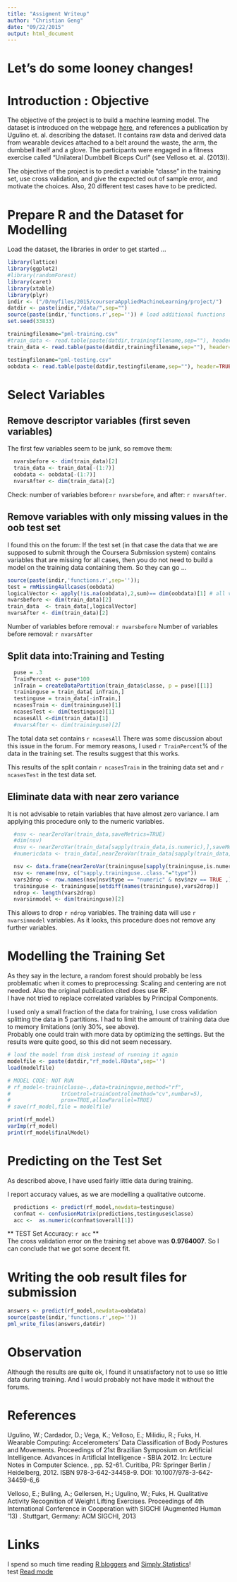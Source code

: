 ```yaml
---
title: "Assigment Writeup"
author: "Christian Geng"
date: "09/22/2015"
output: html_document
---
```


# Let's do some looney changes!


# Introduction : Objective

The objective of the project is to build a machine learning model. 
The dataset is introduced on the webpage [here][1], and references a publication by Ugulino et. al. describing the dataset. It contains raw data and derived data from wearable devices attached to a belt around the waste, the arm, the dumbbell itself and a  glove. The participants were engaged in a fitness  exercise called "Unilateral Dumbbell Biceps Curl" (see Velloso et. al. (2013)).  

The objective of the project is to predict a variable "classe"  in the training set, use cross validation, and give the  expected out of sample error, and motivate the choices. Also, 20 different test cases have to be predicted.  


# Prepare R and the Dataset for Modelling

Load the dataset, the libraries in order to get started ...

```r
library(lattice)
library(ggplot2)
#library(randomForest)
library(caret)
library(xtable)
library(plyr)
indir <- ("/D/myfiles/2015/courseraAppliedMachineLearning/project/")
datdir <- paste(indir,"/data/",sep="")
source(paste(indir,'functions.r',sep='')) # load additional functions
set.seed(33833)
```

```r
trainingfilename="pml-training.csv"
#train_data <- read.table(paste(datdir,trainingfilename,sep=""), header=TRUE ,sep=",")
train_data <- read.table(paste(datdir,trainingfilename,sep=""), header=TRUE ,sep=",",na.strings=c("NA",""))

testingfilename="pml-testing.csv"
oobdata <- read.table(paste(datdir,testingfilename,sep=""), header=TRUE ,sep=",")
```



# Select Variables
## Remove descriptor variables (first seven variables)
The first few variables seem to be junk, so remove them:
```r
  nvarsbefore <- dim(train_data)[2] 
  train_data <- train_data[-(1:7)]
  oobdata <- oobdata[-(1:7)]
  nvarsAfter <- dim(train_data)[2] 
```
Check: number of variables before=`r nvarsbefore`, and after: `r nvarsAfter`.

## Remove variables with only missing values in the oob test set 

I found this on the forum: If the test set (in that case the data that we are supposed to submit through the Coursera Submission system) contains variables that are missing for all cases, then you do not need to build a model on the training data containing them. So they can go ...


```r
source(paste(indir,'functions.r',sep=''));
test = rmMissing4allcases(oobdata)
logicalVector <- apply(!is.na(oobdata),2,sum)== dim(oobdata)[1] # all vars that do not have missing everywhere
nvarsbefore <- dim(train_data)[2] 
train_data  <- train_data[,logicalVector]
nvarsAfter <- dim(train_data)[2] 
```
Number of variables before removal: `r nvarsbefore`
Number of variables before removal: `r nvarsAfter`

## Split data into:Training and Testing


```r
  puse = .3
  TrainPercent <- puse*100
  inTrain = createDataPartition(train_data$classe, p = puse)[[1]]
  traininguse = train_data[ inTrain,]
  testinguse = train_data[-inTrain,]
  ncasesTrain <- dim(traininguse)[1]
  ncasesTest <- dim(testinguse)[1]
  ncasesAll <-dim(train_data)[1]
  #nvarsAfter <- dim(traininguse)[2] 
```
The total data set contains `r ncasesAll`
There was some discussion about this issue in the forum.
For memory reasons, I used `r TrainPercent`% of the data in the training set.
The results suggest that this works.   

This results of the split contain  `r ncasesTrain` in the training data set and `r ncasesTest` in the test data set.   



## Eliminate data with near zero variance

It is not advisable to retain variables that have almost zero variance. 
I am applying this procedure only to the numeric variables. 


```r
  #nsv <- nearZeroVar(train_data,saveMetrics=TRUE)
  #dim(nsv)
  #nsv <- nearZeroVar(train_data[sapply(train_data,is.numeric),],saveMetrics=TRUE)
  #numericdata <- train_data[,nearZeroVar(train_data[sapply(train_data,is.numeric),])]

  nsv <- data.frame(nearZeroVar(traininguse[sapply(traininguse,is.numeric),],saveMetrics=TRUE),sapply(traininguse,class))  
  nsv <- rename(nsv, c("sapply.traininguse..class."="type"))
  vars2drop <- row.names(nsv[nsv$type == "numeric" & nsv$nzv == TRUE ,])
  traininguse <- traininguse[setdiff(names(traininguse),vars2drop)]
  ndrop <- length(vars2drop)
  nvarsinmodel <- dim(traininguse)[2]
```

This allows to drop `r ndrop` variables. The training data will use `r nvarsinmodel` variables. As it looks, this procedure does not remove 
any further variables. 

# Modelling the Training Set

As they say in the lecture, a random forest should probably be less problematic when it comes to preprocessing: Scaling and centering are not needed. 
Also the original publication cited does use RF.   
I have not tried to replace correlated variables by Principal Components.    

I used only a small fraction of the data for training, I use cross validation splitting the data in 5 partitions. 
I had to limit the amount of training data due to memory limitations (only 30%, see above).  
Probably one could train with more data by optimizing the settings. But the results were quite good, so this did not seem necessary. 


```r
# load the model from disk instead of running it again
modelfile <- paste(datdir,"rf_model.RData",sep='')
load(modelfile)

# MODEL CODE: NOT RUN
# rf_model<-train(classe~.,data=traininguse,method="rf",
#                trControl=trainControl(method="cv",number=5),
#                prox=TRUE,allowParallel=TRUE)
# save(rf_model,file = modelfile)

print(rf_model)
varImp(rf_model)
print(rf_model$finalModel)
```

# Predicting on the Test Set

As described above, I have used fairly little data during training.  

I report accuracy values, as we are modelling a qualitative outcome. 


```r
  predictions <- predict(rf_model,newdata=testinguse)
  confmat <- confusionMatrix(predictions,testinguse$classe)
  acc <-  as.numeric(confmat$overall[1])
```
** TEST Set  Accuracy: `r acc` **  
The cross validation error on the training set above was **0.9764007**.
So I can conclude that we got some decent fit.

# Writing the oob result files for submission

```r
answers <- predict(rf_model,newdata=oobdata)
source(paste(indir,'functions.r',sep='')) 
pml_write_files(answers,datdir)
```



# Observation

Although the results are quite ok, I found it unsatisfactory not to use so little data during training. And I would probably not have made it without the forums. 

# References
Ugulino, W.; Cardador, D.; Vega, K.; Velloso, E.; Milidiu, R.; Fuks, H. Wearable Computing: Accelerometers' Data Classification of Body Postures and Movements. Proceedings of 21st Brazilian Symposium on Artificial Intelligence. Advances in Artificial Intelligence - SBIA 2012. In: Lecture Notes in Computer Science. , pp. 52-61. Curitiba, PR: Springer Berlin / Heidelberg, 2012. ISBN 978-3-642-34458-9. DOI: 10.1007/978-3-642-34459-6_6

Velloso, E.; Bulling, A.; Gellersen, H.; Ugulino, W.; Fuks, H. Qualitative Activity Recognition of Weight Lifting Exercises. Proceedings of 4th International Conference in Cooperation with SIGCHI (Augmented Human '13) . Stuttgart, Germany: ACM SIGCHI, 2013  

# Links
I spend so much time reading [R bloggers][1] and [Simply Statistics][2]!  
test [Read mode][1]

[1]: http://groupware.les.inf.puc-rio.br/har#ixzz3mmZGCXOK "data sets"
[2]: http://simplystatistics.org/ "Simply Statistics"  
